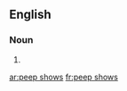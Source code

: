 {{also|peepshows}}
==English==

===Noun===
{{head|en|noun plural form}}

# {{plural of|peep show|lang=en}}

[[ar:peep shows]]
[[fr:peep shows]]